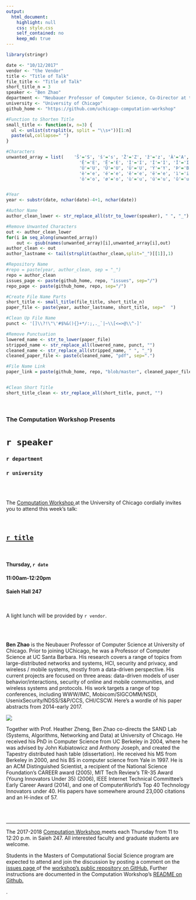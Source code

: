 ```yaml
---
output:
  html_document:
    highlight: null
    css: style.css
    self_contained: no
    keep_md: true
---
```


```r
library(stringr)

date <- "10/12/2017"
vendor <- "the Vendor"
title <- "Title of Talk"
file_title <- "Title of Talk"
short_title_n = 3
speaker <- "Ben Zhao"
department <- "Neubauer Professor of Computer Science, Co-Director at the Systems, Algorithms, Networking, and Data Lab"
university <- "University of Chicago"
github_home <- "https://github.com/uchicago-computation-workshop"


```

```r
#Function to Shorten Title
small_title <- function(x, n=3) {
  ul <- unlist(strsplit(x, split = "\\s+"))[1:n]
  paste(ul,collapse=" ")
}

#Characters
unwanted_array = list(    'Š'='S', 'š'='s', 'Ž'='Z', 'ž'='z', 'À'='A', 'Á'='A', 'Â'='A', 'Ã'='A', 'Ä'='A', 'Å'='A', 'Æ'='A', 'Ç'='C', 'È'='E', 'É'='E',
                            'Ê'='E', 'Ë'='E', 'Ì'='I', 'Í'='I', 'Î'='I', 'Ï'='I', 'Ñ'='N', 'Ò'='O', 'Ó'='O', 'Ô'='O', 'Õ'='O', 'Ö'='O', 'Ø'='O', 'Ù'='U',
                            'Ú'='U', 'Û'='U', 'Ü'='U', 'Ý'='Y', 'Þ'='B', 'ß'='Ss', 'à'='a', 'á'='a', 'â'='a', 'ã'='a', 'ä'='a', 'å'='a', 'æ'='a', 'ç'='c',
                            'è'='e', 'é'='e', 'ê'='e', 'ë'='e', 'ì'='i', 'í'='i', 'î'='i', 'ï'='i', 'ð'='o', 'ñ'='n', 'ò'='o', 'ó'='o', 'ô'='o', 'õ'='o',
                            'ö'='o', 'ø'='o', 'ù'='u', 'ú'='u', 'û'='u', 'ý'='y', 'ý'='y', 'þ'='b', 'ÿ'='y' )


#Year
year <- substr(date, nchar(date)-4+1, nchar(date))

#Author Name
author_clean_lower <- str_replace_all(str_to_lower(speaker), " ", "_")

#Remove Unwanted Characters
out <- author_clean_lower
for(i in seq_along(unwanted_array))
    out <- gsub(names(unwanted_array)[i],unwanted_array[i],out)
author_clean <- out
author_lastname <- tail(strsplit(author_clean,split="_")[[1]],1)

#Repository Name
#repo = paste(year, author_clean, sep = "_")
repo = author_clean
issues_page <- paste(github_home, repo, "issues", sep="/")
repo_page <- paste(github_home, repo, sep="/")

#Create File Name Parts
short_title <- small_title(file_title, short_title_n)
paper_file <- paste(year, author_lastname, short_title, sep="  ")

#Clean Up File Name
punct <- '[]\\?!\"\'#$%&(){}+*/:;,._`|~\\[<=>@\\^-]'

#Remove Punctuation
lowered_name <- str_to_lower(paper_file)
stripped_name <- str_replace_all(lowered_name, punct, "")
cleaned_name <- str_replace_all(stripped_name, " ", "_")
cleaned_paper_file <- paste(cleaned_name, "pdf", sep=".")

#File Name Link
paper_link = paste(github_home, repo, "blob/master", cleaned_paper_file, sep="/"  )


#Clean Short Title
short_title_clean <- str_replace_all(short_title, punct, "")

```

<br>

<h3 class=pfblock-header> The Computation Workshop Presents </h3>

<h1 class=pfblock-header3> `r speaker` </h1>
<h3 class=pfblock-header3> `r department` </h3>
<h3 class=pfblock-header3> `r university` </h3>

<br><br>



<p class=pfblock-header3>The <a href="https://macss.uchicago.edu/content/computation-workshop"> Computation Workshop </a> at the University of Chicago cordially invites you to attend this week's talk:</p>

<br>

<div class=pfblock-header3>
<h2 class=pfblock-header> 
  <a href="`r paper_link`" >`r title`</a>
</h2>

<br>
</div>

<h4 class=pfblock-header3> Thursday, `r date` </h4>
<h4 class=pfblock-header3> 11:00am-12:20pm </h4>
<h4 class=pfblock-header3> Saieh Hall 247 </h4>

<br>

<p class=pfblock-header3>A light lunch will be provided by `r vendor`.</p>

<br><br>

<!--Insert Faculty Bio Here-->



<p class=footertext2> 

**Ben Zhao** is the Neubauer Professor of Computer Science at University of Chicago. Prior to joining UChicago, he was a Professor of Computer Science at UC Santa Barbara. His research covers a range of topics from large-distributed networks and systems, HCI, security and privacy, and wireless / mobile systems, mostly from a data-driven perspective. His current projects are focused on three areas: data-driven models of user behavior/interactions, security of online and mobile communities, and wireless systems and protocols. His work targets a range of top conferences, including WWW/IMC, Mobicom/SIGCOMM/NSDI, UsenixSecurity/NDSS/S&P/CCS, CHI/CSCW. Here's a wordle of his paper abstracts from 2014-early 2017.
</p>

![](http://people.cs.uchicago.edu/~ravenben/images/wordle2017.png)

<p class=footertext2> 

Together with Prof. Heather Zheng, Ben Zhao co-directs the SAND Lab (Systems, Algorithms, Networking and Data) at University of Chicago. He received his PhD in Computer Science from UC Berkeley in 2004, where he was advised by John Kubiatowicz and Anthony Joseph, and created the Tapestry distributed hash table (dissertation). He received his MS from Berkeley in 2000, and his BS in computer science from Yale in 1997. He is an ACM Distinguished Scientist, a recipient of the National Science Foundation's CAREER award (2005), MIT Tech Review's TR-35 Award (Young Innovators Under 35) (2006), IEEE Internet Technical Committee's Early Career Award (2014), and one of ComputerWorld's Top 40 Technology Innovators under 40. His papers have somewhere around 23,000 citations and an H-index of 57.

</p>


<br><br>

---

<p class=footertext> The 2017-2018 <a href="https://macss.uchicago.edu/content/computation-workshop"> Computation Workshop </a> meets each Thursday from 11 to 12:20 p.m. in Saieh 247. All interested faculty and graduate students are welcome.</p> 

<p class=footertext>Students in the Masters of Computational Social Science program are expected to attend and join the discussion by posting a comment on the <a href="`r issues_page`"> issues page </a> of the <a href="`r repo_page`"> workshop's public repository on GitHub.</a> Further instructions are documented in the Computation Workshop's <a href="https://github.com/uchicago-computation-workshop/README"> README on Github.</a></p>.


